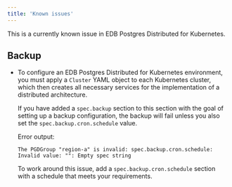```yaml
---
title: 'Known issues'
---
```


This is a currently known issue in EDB Postgres Distributed for Kubernetes. 

## Backup

-   To configure an EDB Postgres Distributed for Kubernetes environment, you must apply a `Cluster` YAML object to each Kubernetes cluster, 
    which then creates all necessary services for the implementation of a distributed architecture. 
  
    If you have added a `spec.backup` section to this section with the goal of setting up a backup configuration, the backup will fail 
    unless you also set the `spec.backup.cron.schedule` value. 

    Error output:

    ```
    The PGDGroup "region-a" is invalid: spec.backup.cron.schedule: Invalid value: "": Empty spec string
    ``` 

    To work around this issue, add a `spec.backup.cron.schedule` section with a schedule that meets your requirements. 
